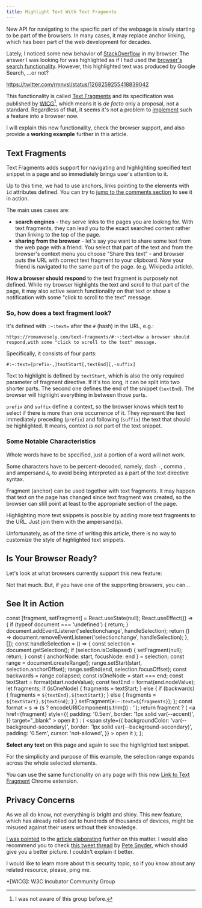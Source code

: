 ```yaml
---
title: Highlight Text With Text Fragments
---
```


New API for navigating to the specific part of the webpage is slowly starting to be part of the browsers. In many cases, it may replace anchor linking, which has been part of the web development for decades.

Lately, I noticed some new behavior of [StackOverflow](https://stackoverflow.com/) in my browser. The answer I was looking for was highlighted as if I had used the [browser's search functionality](/browser-search/). However, this highlighted text was produced by Google Search, ...or not?

https://twitter.com/rmnvsl/status/1268259255418839042

This functionality is called [Text Fragments](https://wicg.github.io/scroll-to-text-fragment/) and its specification was published by [WICG](https://www.w3.org/community/wicg/)[^wicg], which means it is _de facto_ only a proposal, not a standard. Regardless of that, it seems it's not a problem to [implement](https://blog.chromium.org/2019/12/chrome-80-content-indexing-es-modules.html#:~:text=Text%20URL%20Fragments) such a feature into a browser now.

I will explain this new functionality, check the browser support, and also provide a **working example** further in this article.

## Text Fragments

Text Fragments adds support for navigating and highlighting specified text snippet in a page and so immediately brings user's attention to it.

<Tip>

Up to this time, we had to use anchors, links pointing to the elements with `id` attributes defined. You can try to [jump to the comments section](#social) to see it in action.

</Tip>

The main uses cases are:

- **search engines** - they serve links to the pages you are looking for. With text fragments, they can lead you to the exact searched content rather than linking to the top of the page.
- **sharing from the browser** - let's say you want to share some text from the web page with a friend. You select that part of the text and from the browser's context menu you choose "Share this text" - and browser puts the URL with correct text fragment to your clipboard. Now your friend is navigated to the same part of the page. (e.g. Wikipedia article).

**How a browser should respond** to the text fragment is purposely not defined. While my browser highlights the text and scroll to that part of the page, it may also active search functionality on that text or show a notification with some "click to scroll to the text" message.

### So, how does a text fragment look?

It's defined with `:~:text=` after the `#` (hash) in the URL, e.g.:

```
https://romanvesely.com/text-fragments/#:~:text=How a browser should respond,with some "click to scroll to the text" message.
```

Specifically, it consists of four parts:

```
#:~:text=[prefix-,]textStart[,textEnd][,-suffix]
```

Text to highlight is defined by `textStart`, which is also the only required parameter of fragment directive. If it's too long, it can be split into two shorter parts. The second one defines the end of the snippet (`textEnd`). The browser will highlight everything in between those parts.

`prefix` and `suffix` define a context, so the browser knows which text to select if there is more than one occurrence of it. They represent the text immediately preceding (`prefix`) and following (`suffix`) the text that should be highlighted. It means, context _is not_ part of the text snippet.

### Some Notable Characteristics

Whole words have to be specified, just a portion of a word will not work.

Some characters have to be percent-decoded, namely, dash `-`, comma `,` and ampersand `&`, to avoid being interpreted as a part of the text directive syntax.

Fragment (anchor) can be used together with text fragments. It may happen that text on the page has changed since text fragment was created, so the browser can still point at least to the appropriate section of the page.

Highlighting more text snippets is possible by adding more text fragments to the URL. Just join them with the ampersand(s).

Unfortunately, as of the time of writing this article, there is no way to customize the style of highlighted text snippets.

## Is Your Browser Ready?

Let's look at what browsers currently support this new feature:

<CanIUse feature="url-scroll-to-text-fragment" />

Not that much. But, if you have one of the supporting browsers, you can...

## See It in Action

  const [fragment, setFragment] = React.useState(null);
  React.useEffect(() => {
    if (typeof document === 'undefined') {
      return;
    }
    document.addEventListener('selectionchange', handleSelection);
    return () => document.removeEventListener('selectionchange', handleSelection);
  }, []);
  const handleSelection = () => {
    const selection = document.getSelection();
    if (selection.isCollapsed) {
      setFragment(null);
      return;
    }
    const { anchorNode: start, focusNode: end } = selection;
    const range = document.createRange();
    range.setStart(start, selection.anchorOffset);
    range.setEnd(end, selection.focusOffset);
    const backwards = range.collapsed;
    const isOneNode = start === end;
    const textStart = format(start.nodeValue);
    const textEnd = format(end.nodeValue);
    let fragments;
    if (isOneNode) {
        fragments = textStart;
    } else {
        if (backwards) {
            fragments = `${textEnd},${textStart}`;
        } else {
            fragments = `${textStart},${textEnd}`;
        }
    }
    setFragment(`#:~:text=${fragments}`);
  };
  const format = s => (s ? encodeURIComponent(s.trim()) : '');
  return fragment ? (
    <a
      href={fragment}
      style={{
        padding: '0.5em',
        border: '1px solid var(--accent)',
      }}
      target="_blank"
    >
      open it
    </a>
  ) : (
    <span
      style={{
        backgroundColor: 'var(--background-secondary)',
        border: '1px solid var(--background-secondary)',
        padding: '0.5em',
        cursor: 'not-allowed',
      }}
    >
      open it
    </span>
  );
};

**Select any text** on this page and <Highlight /> again to see the highlighted text snippet.

For the simplicity and purpose of this example, the selection range expands across the whole selected elements.

You can use the same functionality on any page with this new [Link to Text Fragment](https://chrome.google.com/webstore/detail/link-to-text-fragment/pbcodcjpfjdpcineamnnmbkkmkdpajjg) Chrome extension.

## Privacy Concerns

As we all do know, not everything is bright and shiny. This new feature, which has already rolled out to hundreds of thousands of devices, might be misused against their users without their knowledge.

[I was pointed](https://twitter.com/nileshtrivedi/status/1268390936913952768) to the [article elaborating](https://www.forbes.com/sites/gordonkelly/2020/02/23/google-chrome-80-upgrade-deep-linking-update-chrome-browser/) further on this matter. I would also recommend you to check [this tweet thread](https://twitter.com/pes10k/status/1230958596780785664) by [Pete Snyder](https://twitter.com/pes10k), which should give you a better picture. I couldn't explain it better.

I would like to learn more about this security topic, so if you know about any related resource, please, ping me.

*[WICG]: W3C Incubator Community Group

[^wicg]: I was not aware of this group before.

